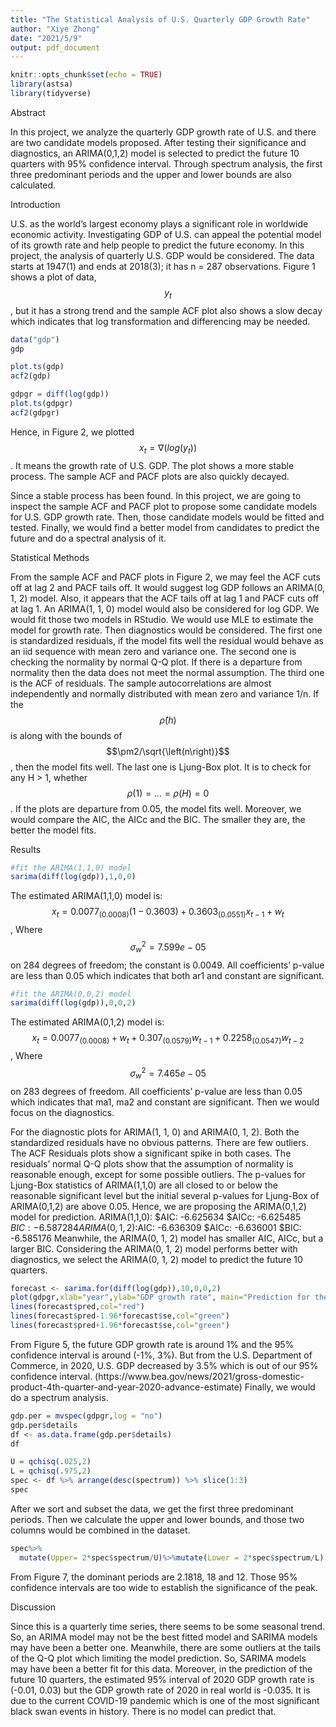 ```yaml
---
title: "The Statistical Analysis of U.S. Quarterly GDP Growth Rate"
author: "Xiye Zhong"
date: "2021/5/9"
output: pdf_document
---
```


```r
knitr::opts_chunk$set(echo = TRUE)
library(astsa)
library(tidyverse)
```

Abstract


In this project, we analyze the quarterly GDP growth rate of U.S. and there are two candidate models proposed. After testing their significance and diagnostics, an ARIMA(0,1,2) model is selected to predict the future 10 quarters with 95% confidence interval. Through spectrum analysis, the first three predominant periods and the upper and lower bounds are also calculated.


Introduction


U.S. as the world’s largest economy plays a significant role in worldwide economic activity. Investigating GDP of U.S. can appeal the potential model of its growth rate and help people to predict the future economy. In this project, the analysis of quarterly U.S. GDP would be considered. The data starts at 1947(1) and ends at 2018(3); it has n = 287 observations. Figure 1 shows a plot of data, $$y_t$$, but it has a strong trend and the sample ACF plot also shows a slow decay which indicates that log transformation and differencing may be needed.


```r
data("gdp")
gdp
```

```r
plot.ts(gdp)
acf2(gdp)
```

```r
gdpgr = diff(log(gdp))
plot.ts(gdpgr)
acf2(gdpgr)
```

Hence, in Figure 2, we plotted $$x_t=\nabla\left(log\left(y_t\right)\right)$$. It means the growth rate of U.S. GDP. The plot shows a more stable process. The sample ACF and PACF plots are also quickly decayed.


Since a stable process has been found. In this project, we are going to inspect the sample ACF and PACF plot to propose some candidate models for U.S. GDP growth rate. Then, those candidate models would be fitted and tested. Finally, we would find a better model from candidates to predict the future and do a spectral analysis of it.


Statistical Methods


From the sample ACF and PACF plots in Figure 2, we may feel the ACF cuts off at lag 2 and PACF tails off. It would suggest log GDP follows an ARIMA(0, 1, 2) model. Also, it appears that the ACF tails off at lag 1 and PACF cuts off at lag 1. An ARIMA(1, 1, 0) model would also be considered for log GDP.
We would fit those two models in RStudio. We would use MLE to estimate the model for growth rate. Then diagnostics would be considered. The first one is standardized residuals, if the model fits well the residual would behave as an iid sequence with mean zero and variance one. The second one is checking the normality by normal Q-Q plot. If there is a departure from normality then the data does not meet the normal assumption. The third one is the ACF of residuals. The sample autocorrelations are almost independently and normally distributed with mean zero and variance 1/n. If the  $$\hat{\rho}\left(h\right)$$ is along with the bounds of $$\pm2/\sqrt{\left(n\right)}$$, then the model fits well. The last one is Ljung-Box plot. It is to check for any H > 1, whether $$\rho\left(1\right)=\ldots=\rho\left(H\right)=0$$. If the plots are departure from 0.05, the model fits well. Moreover, we would compare the AIC, the AICc and the BIC. The smaller they are, the better the model fits.


Results

```r
#fit the ARIMA(1,1,0) model
sarima(diff(log(gdp)),1,0,0)
```

The estimated ARIMA(1,1,0) model is:
$$x_t={0.0077}_{\left(0.0008\right)}(1-0.3603)+{0.3603}_{\left(0.0551\right)}x_{t-1}+w_t$$,
Where $$\sigma_w^2 = 7.599e-05$$ on 284 degrees of freedom; the constant is 0.0049. All coefficients’ p-value are less than 0.05 which indicates that both ar1 and constant are significant.


```r
#fit the ARIMA(0,0,2) model
sarima(diff(log(gdp)),0,0,2)
```

The estimated ARIMA(0,1,2) model is:
$$x_t={0.0077}_{\left(0.0008\right)}+w_t+{0.307}_{\left(0.0579\right)}w_{t-1}+{0.2258}_{\left(0.0547\right)}w_{t-2}$$,
Where $$\sigma_w^2 = 7.465e-05$$ on 283 degrees of freedom. All coefficients’ p-value are less than 0.05 which indicates that ma1, ma2 and constant are significant.
Then we would focus on the diagnostics.

For the diagnostic plots for ARIMA(1, 1, 0) and ARIMA(0, 1, 2). Both the standardized residuals have no obvious patterns. There are few outliers. The ACF Residuals plots show a significant spike in both cases. The residuals’ normal Q-Q plots show that the assumption of normality is reasonable enough, except for some possible outliers. The p-values for Ljung-Box statistics of ARIMA(1,1,0) are all closed to or below the reasonable significant level but the initial several p-values for Ljung-Box of ARIMA(0,1,2) are above 0.05. Hence, we are proposing the ARIMA(0,1,2) model for prediction.
ARIMA(1,1,0):
$AIC: -6.625634 $AICc: -6.625485 $BIC: -6.587284
ARIMA(0,1,2):
$AIC: -6.636309 $AICc: -6.636001 $BIC: -6.585176
Meanwhile, the ARIMA(0, 1, 2) model has smaller AIC, AICc, but a larger BIC. Considering the ARIMA(0, 1, 2) model performs better with diagnostics, we select the ARIMA(0, 1, 2) model to predict the future 10 quarters.

```r
forecast <- sarima.for(diff(log(gdp)),10,0,0,2)
plot(gdpgr,xlab="year",ylab="GDP growth rate", main="Prediction for the future 10 quarters' GDP growth rate")
lines(forecast$pred,col="red")
lines(forecast$pred-1.96*forecast$se,col="green")
lines(forecast$pred+1.96*forecast$se,col="green")
```

From Figure 5, the future GDP growth rate is around 1% and the 95% confidence interval is around (-1%, 3%). But from the U.S. Department of Commerce, in 2020, U.S. GDP decreased by 3.5% which is out of our 95% confidence interval. (https://www.bea.gov/news/2021/gross-domestic-product-4th-quarter-and-year-2020-advance-estimate)
Finally, we would do a spectrum analysis.


```r
gdp.per = mvspec(gdpgr,log = "no")
gdp.per$details
df <- as.data.frame(gdp.per$details)
df
```


```r
U = qchisq(.025,2) 
L = qchisq(.975,2)
spec <- df %>% arrange(desc(spectrum)) %>% slice(1:3)
spec
```

After we sort and subset the data, we get the first three predominant periods. Then we calculate the upper and lower bounds, and those two columns would be combined in the dataset.

```r
spec%>%
  mutate(Upper= 2*spec$spectrum/U)%>%mutate(Lower = 2*spec$spectrum/L)
```

From Figure 7, the dominant periods are 2.1818, 18 and 12. Those 95% confidence intervals are too wide to establish the significance of the peak.

Discussion


Since this is a quarterly time series, there seems to be some seasonal trend.  So, an ARIMA model may not be the best fitted model and SARIMA models may have been a better one. Meanwhile, there are some outliers at the tails of the Q-Q plot which limiting the model prediction. So, SARIMA models may have been a better fit for this data. Moreover, in the prediction of the future 10 quarters, the estimated 95% interval of 2020 GDP growth rate is (-0.01, 0.03) but the GDP growth rate of 2020 in real world is -0.035. It is due to the current COVID-19 pandemic which is one of the most significant black swan events in history. There is no model can predict that.


